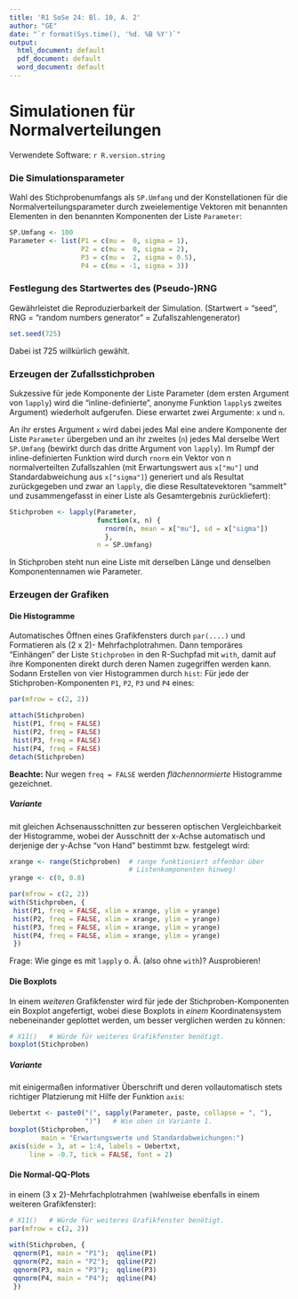 ```yaml
---
title: 'R1 SoSe 24: Bl. 10, A. 2'
author: "GE"
date: "`r format(Sys.time(), '%d. %B %Y')`"
output:
  html_document: default
  pdf_document: default
  word_document: default
---
```


# Simulationen für Normalverteilungen

Verwendete Software: `r R.version.string`

### Die Simulationsparameter

Wahl des Stichprobenumfangs als `SP.Umfang` und der Konstellationen für die
Normalverteilungsparameter durch zweielementige Vektoren mit benannten
Elementen in den benannten Komponenten der Liste `Parameter`:
```r
SP.Umfang <- 100
Parameter <- list(P1 = c(mu =  0, sigma = 1),
                  P2 = c(mu =  0, sigma = 2),
                  P3 = c(mu =  2, sigma = 0.5),
                  P4 = c(mu = -1, sigma = 3))
```

### Festlegung des Startwertes des (Pseudo-)RNG

Gewährleistet die Reproduzierbarkeit der Simulation. (Startwert = "seed",
RNG = "random numbers generator" = Zufallszahlengenerator)

```r
set.seed(725)
```

Dabei ist 725 willkürlich gewählt.

### Erzeugen der Zufallsstichproben

Sukzessive für jede Komponente der Liste Parameter (dem ersten Argument von
`lapply`) wird die "inline-definierte", anonyme Funktion `lapply`s zweites
Argument) wiederholt aufgerufen. Diese erwartet zwei Argumente: `x` und `n`.

An ihr erstes Argument `x` wird dabei jedes Mal eine andere Komponente der Liste
`Parameter` übergeben und an ihr zweites (`n`) jedes Mal derselbe Wert `SP.Umfang`
(bewirkt durch das dritte Argument von `lapply`). Im Rumpf der inline-definierten
Funktion wird durch `rnorm` ein Vektor von n normalverteilten Zufallszahlen (mit
Erwartungswert aus `x["mu"]` und Standardabweichung aus `x["sigma"]`) generiert
und als Resultat zurückgegeben und zwar an `lapply`, die diese Resultatevektoren
"sammelt" und zusammengefasst in einer Liste als Gesamtergebnis zurückliefert):
```r
Stichproben <- lapply(Parameter,
                      function(x, n) {
                        rnorm(n, mean = x["mu"], sd = x["sigma"])
                        },
                      n = SP.Umfang)
```


In Stichproben steht nun eine Liste mit derselben
Länge und denselben Komponentennamen wie Parameter.


### Erzeugen der Grafiken

#### Die Histogramme

Automatisches Öffnen eines Grafikfensters durch `par(....)` und Formatieren als
(2 x 2)- Mehrfachplotrahmen. Dann  temporäres "Einhängen" der Liste `Stichproben`
in den R-Suchpfad mit `with`, damit auf ihre Komponenten direkt durch deren Namen
zugegriffen werden kann. Sodann Erstellen von vier Histogrammen durch `hist`:
Für jede der Stichproben-Komponenten `P1`, `P2`, `P3` und `P4` eines:
```r
par(mfrow = c(2, 2))

attach(Stichproben)
 hist(P1, freq = FALSE)
 hist(P2, freq = FALSE)
 hist(P3, freq = FALSE)
 hist(P4, freq = FALSE)
detach(Stichproben)
```

**Beachte:** Nur wegen `freq = FALSE` werden *flächennormierte* Histogramme
gezeichnet.


##### Variante

mit gleichen Achsenausschnitten zur besseren optischen Vergleichbarkeit der
Histogramme, wobei der Ausschnitt der x-Achse automatisch und derjenige
der y-Achse "von Hand" bestimmt bzw. festgelegt wird:
```r
xrange <- range(Stichproben)  # range funktioniert offenbar über
                              # Listenkomponenten hinweg!
yrange <- c(0, 0.8)

par(mfrow = c(2, 2))
with(Stichproben, {
 hist(P1, freq = FALSE, xlim = xrange, ylim = yrange)
 hist(P2, freq = FALSE, xlim = xrange, ylim = yrange)
 hist(P3, freq = FALSE, xlim = xrange, ylim = yrange)
 hist(P4, freq = FALSE, xlim = xrange, ylim = yrange)
 })
```

Frage: Wie ginge es mit `lapply` o. Ä. (also ohne `with`)?
Ausprobieren!



#### Die Boxplots 

In einem *weiteren* Grafikfenster wird für jede der Stichproben-Komponenten
ein Boxplot angefertigt, wobei diese Boxplots in *einem* Koordinatensystem
nebeneinander geplottet werden, um besser verglichen werden zu können:
```r
# X11()   # Würde für weiteres Grafikfenster benötigt.
boxplot(Stichproben)
```

##### Variante

mit einigermaßen informativer Überschrift und deren vollautomatisch stets
richtiger Platzierung mit Hilfe der Funktion `axis`:
```r
Uebertxt <- paste0("(", sapply(Parameter, paste, collapse = ", "),
                   ")")   # Wie oben in Variante 1.
boxplot(Stichproben,
        main = "Erwartungswerte und Standardabweichungen:")
axis(side = 3, at = 1:4, labels = Uebertxt,
     line = -0.7, tick = FALSE, font = 2)
```


#### Die Normal-QQ-Plots

in einem (3 x 2)-Mehrfachplotrahmen (wahlweise ebenfalls in einem weiteren
Grafikfenster):
```r
# X11()   # Würde für weiteres Grafikfenster benötigt.
par(mfrow = c(2, 2))
   
with(Stichproben, {
 qqnorm(P1, main = "P1");  qqline(P1)
 qqnorm(P2, main = "P2");  qqline(P2)
 qqnorm(P3, main = "P3");  qqline(P3)
 qqnorm(P4, main = "P4");  qqline(P4)
 })
```
